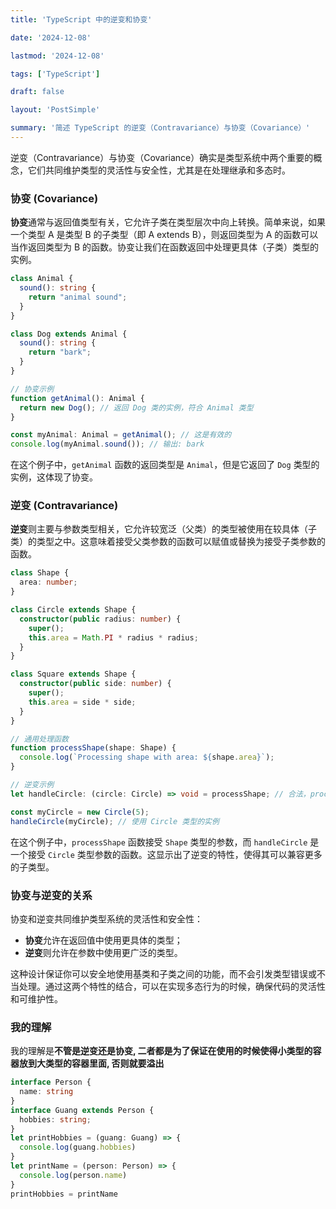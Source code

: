```yaml
---
title: 'TypeScript 中的逆变和协变'

date: '2024-12-08'

lastmod: '2024-12-08'

tags: ['TypeScript']

draft: false

layout: 'PostSimple'

summary: '简述 TypeScript 的逆变（Contravariance）与协变（Covariance）'
---
```


逆变（Contravariance）与协变（Covariance）确实是类型系统中两个重要的概念，它们共同维护类型的灵活性与安全性，尤其是在处理继承和多态时。

### 协变 (Covariance)

**协变**通常与返回值类型有关，它允许子类在类型层次中向上转换。简单来说，如果一个类型 A 是类型 B 的子类型（即 A extends B），则返回类型为 A 的函数可以当作返回类型为 B 的函数。协变让我们在函数返回中处理更具体（子类）类型的实例。

```typescript
class Animal {  
  sound(): string {  
    return "animal sound";  
  }  
}  

class Dog extends Animal {  
  sound(): string {  
    return "bark";  
  }  
}  

// 协变示例  
function getAnimal(): Animal {  
  return new Dog(); // 返回 Dog 类的实例，符合 Animal 类型  
}  

const myAnimal: Animal = getAnimal(); // 这是有效的  
console.log(myAnimal.sound()); // 输出: bark
```

在这个例子中，`getAnimal` 函数的返回类型是 `Animal`，但是它返回了 `Dog` 类型的实例，这体现了协变。

### 逆变 (Contravariance)

**逆变**则主要与参数类型相关，它允许较宽泛（父类）的类型被使用在较具体（子类）的类型之中。这意味着接受父类参数的函数可以赋值或替换为接受子类参数的函数。

```typescript
class Shape {  
  area: number;  
}  

class Circle extends Shape {  
  constructor(public radius: number) {  
    super();  
    this.area = Math.PI * radius * radius;  
  }  
}  

class Square extends Shape {  
  constructor(public side: number) {  
    super();  
    this.area = side * side;  
  }  
}  

// 通用处理函数  
function processShape(shape: Shape) {  
  console.log(`Processing shape with area: ${shape.area}`);  
}  

// 逆变示例  
let handleCircle: (circle: Circle) => void = processShape; // 合法，processShape 是更广泛的类型  

const myCircle = new Circle(5);  
handleCircle(myCircle); // 使用 Circle 类型的实例
```

在这个例子中，`processShape` 函数接受 `Shape` 类型的参数，而 `handleCircle` 是一个接受 `Circle` 类型参数的函数。这显示出了逆变的特性，使得其可以兼容更多的子类型。

### 协变与逆变的关系

协变和逆变共同维护类型系统的灵活性和安全性：

- **协变**允许在返回值中使用更具体的类型；
- **逆变**则允许在参数中使用更广泛的类型。

这种设计保证你可以安全地使用基类和子类之间的功能，而不会引发类型错误或不当处理。通过这两个特性的结合，可以在实现多态行为的时候，确保代码的灵活性和可维护性。

### 我的理解

我的理解是**不管是逆变还是协变, 二者都是为了保证在使用的时候使得小类型的容器放到大类型的容器里面, 否则就要溢出**

```typescript
interface Person {
  name: string
}
interface Guang extends Person {
  hobbies: string;
}
let printHobbies = (guang: Guang) => {
  console.log(guang.hobbies)
}
let printName = (person: Person) => {
  console.log(person.name)
}
printHobbies = printName
```

